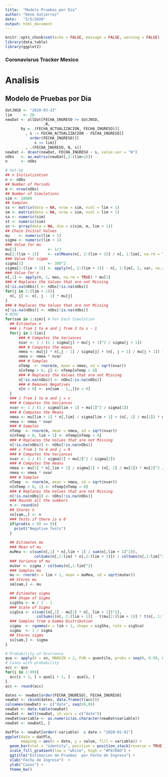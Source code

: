 ```yaml
---
title:  "Modelo Pruebas por Dia"
author: "Rene Gutierrez"
date:   "5/5/2020"
output: html_document
---
```

  
```r
knitr::opts_chunk$set(echo = FALSE, message = FALSE, warning = FALSE)
library(data.table)
library(ggplot2)
```

### Coronavisrus Tracker Mexico

# Analisis

## Modelo de Pruebas por Dia

```r
datJNSD <- "2020-03-23"
lim     <- 28 
newDat <- allDat[FECHA_INGRESO >= datJNSD,
                 .N,
       by = .(FECHA_ACTUALIZACION, FECHA_INGRESO)][
         , s := FECHA_ACTUALIZACION - FECHA_INGRESO][
           order(FECHA_INGRESO)][
             s <= lim][
         , .(FECHA_INGRESO, N, s)]
newDat <- dcast(newDat, FECHA_INGRESO ~ s, value.var = "N")
nObs   <- as.matrix(newDat[,2:(lim+2)])
n      <- nObs
```

```r
# Set-Up
## n Initialization
n <- nObs
## Number of Periods
m <- nrow(nObs)
## Number of Simulations
sim <- 10000
## Samples
ss <- matrix(data = NA, nrow = sim, ncol = lim + 1)
sm <- matrix(data = NA, nrow = sim, ncol = lim + 1)
sa <- numeric(sim)
st <- numeric(sim)
sn <- array(data = NA, dim = c(sim, m, lim + 1))
## Chain Initial Values
mu    <- numeric(lim + 1)
sigma <- numeric(lim + 1)
### Value for mu
mu[1]              <- 1/3
mu[2:(lim + 1)]    <- colMeans(n[, 2:(lim + 1)] / n[, 1:lim], na.rm = TRUE)
### Value for sigma
sigma[1]           <- 300^2
sigma[2:(lim + 1)] <- apply(n[, 2:(lim + 1)] - n[, 1:lim], 2, var, na.rm = TRUE)
### Value for n
n[,1] <- apply(n, 1, max, na.rm = TRUE) * mu[1]
### # Replaces the Values that are not Missing
n[!is.na(nObs)] <- nObs[!is.na(nObs)] 
for(j in 2:(lim + 1)){
  n[, j] <- n[, j - 1] * mu[j]
}
### # Replaces the Values that are not Missing
n[!is.na(nObs)] <- nObs[!is.na(nObs)]
# MCMC
for(sam in 1:sim){ # For Each Simulation
  ## Estimates n
  ### i from 1 to m and j from 2 to s - 1
  for(j in 2:lim){
      ### # Computes the Variances
      nvar <- 1 / (1 / sigma[j] + mu[j + 1]^2 / sigma[j + 1])
      ### # Computes the means 
      nmea <- mu[j] * n[,j - 1] / sigma[j] + (n[, j + 1] / mu[j + 1]) * mu[j + 1]^2 / sigma[j + 1]
      nmea <- nmea * nvar
      ### # Samples
      nTemp  <- rnorm(m, mean = nmea, sd = sqrt(nvar))
      n[nTemp > 0, j] <- nTemp[nTemp > 0]
      ### # Replaces the Values that are not Missing
      n[!is.na(nObs)] <- nObs[!is.na(nObs)]
      ### # Removes Negatives
      n[n < 0] <- sn[sam - 1,,][n < 0]
  }
  ### i from 1 to m and j = s
  ### # Computes the Variances
  nvar <- 1 / (1 / sigma[lim + 1] + mu[1]^2 / sigma[1])
  ### # Computes the Means
  nmea <- mu[lim + 1] * n[,lim] / sigma[lim + 1] + (n[, 1] / mu[1]) * mu[1]^2 / sigma[1]
  nmea <- nmea * nvar
  ### # Samples
  nTemp  <- rnorm(m, mean = nmea, sd = sqrt(nvar))
  n[nTemp > 0, lim + 1] <- nTemp[nTemp > 0]
  ### # Replaces the Values that are not Missing
  n[!is.na(nObs)] <- nObs[!is.na(nObs)]
  ### i from 1 to m and j = 0
  ### # Computes the Variances
  nvar <- 1 / (1 / sigma[1] + mu[2]^2 / sigma[2])
  ### # Computes the means 
  nmea <- mu[1] * n[,lim + 1] / sigma[1] + (n[, 2] / mu[2]) * mu[2]^2 / sigma[2]
  nmea <- nmea * nvar
  ### # Samples
  nTemp  <- rnorm(m, mean = nmea, sd = sqrt(nvar))
  n[nTemp > 0, 1] <- nTemp[nTemp > 0]
  ### # Replaces the Values that are not Missing
  n[!is.na(nObs)] <- nObs[!is.na(nObs)]
  ### Rounds all the numbers
  n <- round(n)
  ## Stores n
  sn[sam,,] <- n
  ### Tests if there is a 0
  if(prod(n > 0) == 0){
    print("Negative Tests")
  }
  
  ## Estimates mu
  ### Mean of mu
  muMea <- c(sum(n[,1] * n[,lim + 1] / sum(n[,lim + 1]^2)),
             colSums(n[,1:lim] * n[,2:(lim + 1)]) / colSums(n[,1:lim]^2))
  ### Variance of mu
  muVar <- sigma / colSums(n[,1:lim]^2)
  ### Samples mu
  mu <- rnorm(n = lim + 1, mean = muMea, sd = sqrt(muVar))
  ## Stores mu
  sm[sam,] <- mu

  ## Estimates sigma
  ### Shape of Sigma
  sigSha <- m / 2 - 1
  ### Scale of Sigma
  sigSca <- c(sum((n[,1] - mu[1] * n[, lim + 1])^2),
              colSums((n[, 2:(lim + 1)] - t(mu[2:(lim + 1)] * t(n[, 1:lim])))^2)) / 2
  ### Samples from a Gamma Distribution
  sigma  <- rgamma(n = lim + 1, shape = sigSha, rate = sigSca)
  sigma  <- 1 / sigma
  ## Stores sigma
  ss[sam,] <- sigma
}
```

```r
# Probability of Ocurrance
qua <- apply(X = sn, MARGIN = 2, FUN = quantile, probs = seq(0, 0.99, 0.01))
# Cases with probability
acc <- qua
for(i in 1:99){
  acc[i + 1, ] = qua[i + 1, ] - qua[i, ]
}
acc <- round(acc)

dates <- newDat[order(FECHA_INGRESO), FECHA_INGRESO]
newDat <- cbind(dates, data.frame(t(acc)))
colnames(newDat) <- c("date", seq(99,0))
newDat <- data.table(newDat)
newDat <- melt(newDat, id.vars = c("date"))
newDat$variable <- as.numeric(as.character(newDat$variable))
newDat <- newDat[, ]
```

```r
datPlo <- newDat[order(-variable)  & date > "2020-01-01"]
ggplot(data = datPlo,
       mapping = aes(x = date, y = value, fill = variable)) +
  geom_bar(stat = "identity", position = position_stack(reverse = TRUE))   +
  scale_fill_gradient(low = "white", high = "#F8766D") +
  ggtitle("Estimacion de Pruebas  por Fecha de Ingreso") +
  xlab("Fecha de Ingreso")  +
  ylab("Casos") +
  theme_bw()
```
